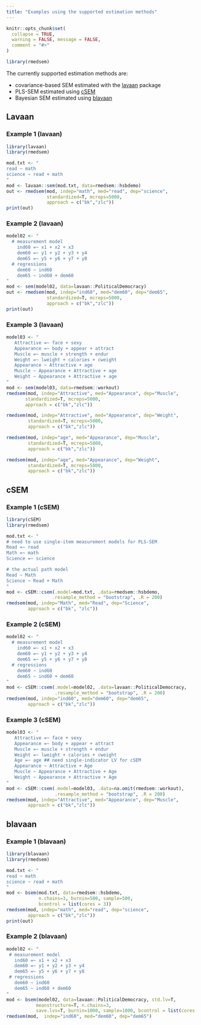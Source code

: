 ```yaml
---
title: "Examples using the supported estimation methods"
---
```


```r
knitr::opts_chunk$set(
  collapse = TRUE,
  warning = FALSE, message = FALSE,
  comment = "#>"
)
```


```r
library(rmedsem)
```

The currently supported estimation methods are:

- covariance-based SEM estimated with the
  [lavaan](https://lavaan.ugent.be/) package
- PLS-SEM estimated using [cSEM](https://m-e-rademaker.github.io/cSEM/)
- Bayesian SEM estimated using
  [blavaan](https://ecmerkle.github.io/blavaan/index.html)


## Lavaan

### Example 1 (lavaan)

```r
library(lavaan)
library(rmedsem)

mod.txt <- "
read ~ math
science ~ read + math
"
mod <- lavaan::sem(mod.txt, data=rmedsem::hsbdemo)
out <- rmedsem(mod, indep="math", med="read", dep="science", 
               standardized=T, mcreps=5000,
               approach = c("bk","zlc"))
print(out)
```


### Example 2 (lavaan)

```r
model02 <- "
  # measurement model
    ind60 =~ x1 + x2 + x3
    dem60 =~ y1 + y2 + y3 + y4
    dem65 =~ y5 + y6 + y7 + y8
  # regressions
    dem60 ~ ind60
    dem65 ~ ind60 + dem60
"
mod <- sem(model02, data=lavaan::PoliticalDemocracy)
out <- rmedsem(mod, indep="ind60", med="dem60", dep="dem65",
               standardized=T, mcreps=5000,
               approach = c("bk","zlc"))
print(out)
```


### Example 3 (lavaan) 

```r
model03 <- "
   Attractive =~ face + sexy
   Appearance =~ body + appear + attract
   Muscle =~ muscle + strength + endur
   Weight =~ lweight + calories + cweight
   Appearance ~ Attractive + age
   Muscle ~ Appearance + Attractive + age
   Weight ~ Appearance + Attractive + age
"
mod <- sem(model03, data=rmedsem::workout)
rmedsem(mod, indep="Attractive", med="Appearance", dep="Muscle",
       standardized=T, mcreps=5000,
       approach = c("bk","zlc"))
```

```r
rmedsem(mod, indep="Attractive", med="Appearance", dep="Weight",
        standardized=T, mcreps=5000,
        approach = c("bk","zlc"))
```

```r
rmedsem(mod, indep="age", med="Appearance", dep="Muscle",
        standardized=T, mcreps=5000,
        approach = c("bk","zlc"))
```

```r
rmedsem(mod, indep="age", med="Appearance", dep="Weight",
        standardized=T, mcreps=5000,
        approach = c("bk","zlc"))
```


## cSEM


### Example 1 (cSEM)

```r
library(cSEM)
library(rmedsem)

mod.txt <- "
# need to use single-item measurement models for PLS-SEM
Read =~ read
Math =~ math
Science =~ science

# the actual path model
Read ~ Math
Science ~ Read + Math
"
mod <- cSEM::csem(.model=mod.txt, .data=rmedsem::hsbdemo,
                 .resample_method = "bootstrap", .R = 200)
rmedsem(mod, indep="Math", med="Read", dep="Science", 
        approach = c("bk", "zlc"))
```


### Example 2 (cSEM)

```r
model02 <- "
  # measurement model
    ind60 =~ x1 + x2 + x3
    dem60 =~ y1 + y2 + y3 + y4
    dem65 =~ y5 + y6 + y7 + y8
  # regressions
    dem60 ~ ind60
    dem65 ~ ind60 + dem60
"
mod <- cSEM::csem(.model=model02, .data=lavaan::PoliticalDemocracy,
                  .resample_method = "bootstrap", .R = 200)
rmedsem(mod, indep="ind60", med="dem60", dep="dem65",
        approach = c("bk","zlc"))
```


### Example 3 (cSEM) 

```r
model03 <- "
   Attractive =~ face + sexy
   Appearance =~ body + appear + attract
   Muscle =~ muscle + strength + endur
   Weight =~ lweight + calories + cweight
   Age =~ age ## need single-indicator LV for cSEM
   Appearance ~ Attractive + Age
   Muscle ~ Appearance + Attractive + Age
   Weight ~ Appearance + Attractive + Age
"
mod <- cSEM::csem(.model=model03, .data=na.omit(rmedsem::workout), 
                  .resample_method = "bootstrap", .R = 200)
rmedsem(mod, indep="Attractive", med="Appearance", dep="Muscle",
        approach = c("bk","zlc"))
```



## blavaan

### Example 1 (blavaan)

```r
library(blavaan)
library(rmedsem)

mod.txt <- "
read ~ math
science ~ read + math
"
mod <- bsem(mod.txt, data=rmedsem::hsbdemo, 
            n.chains=3, burnin=500, sample=500, 
            bcontrol = list(cores = 3))
rmedsem(mod, indep="math", med="read", dep="science", 
        approach = c("bk","zlc"))
print(out)
```

### Example 2 (blavaan)

```r
model02 <- "
 # measurement model
   ind60 =~ x1 + x2 + x3
   dem60 =~ y1 + y2 + y3 + y4
   dem65 =~ y5 + y6 + y7 + y8
 # regressions
   dem60 ~ ind60
   dem65 ~ ind60 + dem60
"
mod <- bsem(model02, data=lavaan::PoliticalDemocracy, std.lv=T,
           meanstructure=T, n.chains=3,
           save.lvs=T, burnin=1000, sample=1000, bcontrol = list(cores = 3))
rmedsem(mod,  indep="ind60", med="dem60", dep="dem65")
```

